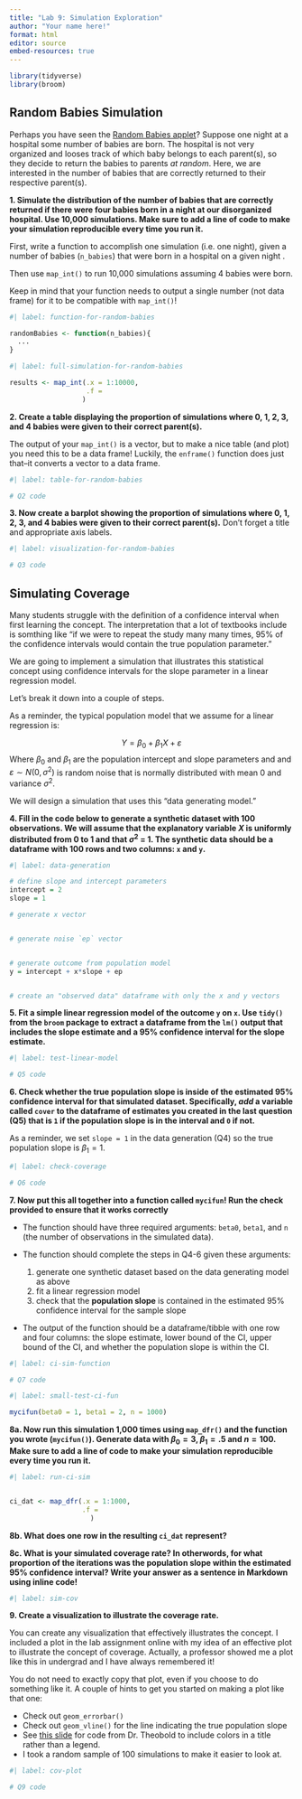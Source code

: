 ```yaml
---
title: "Lab 9: Simulation Exploration"
author: "Your name here!"
format: html
editor: source
embed-resources: true
---
```


```r
library(tidyverse)
library(broom)
```

## Random Babies Simulation

Perhaps you have seen the [Random Babies applet](https://www.rossmanchance.com/applets/2021/randombabies/RandomBabies.html)? 
Suppose one night at a hospital some number of babies are born. The hospital is not very
organized and looses track of which baby belongs to each parent(s), so they 
decide to return the babies to parents *at random*. Here, we are interested in the
number of babies that are correctly returned to their respective parent(s).

**1. Simulate the distribution of the number of babies that are correctly returned if there were four babies born in a night at our disorganized hospital. Use 10,000 simulations. Make sure to add a line of code to make your simulation reproducible every time you run it.**

::: callout-tip
First, write a function to accomplish one simulation (i.e. one night), given a number of babies (`n_babies`) that were born in a hospital on a given night . 

Then use `map_int()` to run 10,000 simulations assuming 4 babies were born. 

Keep in mind that your function needs to output a single number (not data frame) 
for it to be compatible with `map_int()`!
:::

```r
#| label: function-for-random-babies

randomBabies <- function(n_babies){
  ...
}
```

```r
#| label: full-simulation-for-random-babies

results <- map_int(.x = 1:10000,
                   .f = 
                  )
```

**2. Create a table displaying the proportion of simulations where 0, 1, 2, 3, and 4 babies were given to their correct parent(s).** 

::: callout-tip
The output of your `map_int()` is a vector, but to make a nice table (and plot) 
you need this to be a data frame! Luckily, the `enframe()` function does just 
that--it converts a vector to a data frame. 
:::

```r
#| label: table-for-random-babies

# Q2 code
```

**3. Now create a barplot showing the proportion of simulations where 0, 1, 2, 3, and 4 babies were given to their correct parent(s).** Don't forget a title and appropriate axis labels.


```r
#| label: visualization-for-random-babies

# Q3 code
```



## Simulating Coverage

Many students struggle with the definition of a confidence interval when first learning the concept. The interpretation that a lot of textbooks include is somthing like "if we were to repeat the study many many times, 95% of the confidence intervals would contain the true population parameter."

We are going to implement a simulation that illustrates this statistical concept using confidence intervals for the slope parameter in a linear regression model.

Let's break it down into a couple of steps.


As a reminder, the typical population model that we assume for a linear regression is:

$$Y = \beta_0 + \beta_1 X + \varepsilon$$
Where $\beta_0$ and $\beta_1$ are the population intercept and slope parameters and and $\varepsilon \sim N(0, \sigma^2)$ is random noise that is normally distributed with mean 0 and variance $\sigma^2$.


We will design a simulation that uses this "data generating model."

**4. Fill in the code below to generate a synthetic dataset with 100 observations. We will assume that the explanatory variable $X$ is uniformly distributed from 0 to 1 and that $\sigma^2$ = 1. The synthetic data should be a dataframe with 100 rows and two columns: `x` and `y`.**

```r
#| label: data-generation

# define slope and intercept parameters
intercept = 2
slope = 1

# generate x vector


# generate noise `ep` vector


# generate outcome from population model
y = intercept + x*slope + ep


# create an "observed data" dataframe with only the x and y vectors

```

**5. Fit a simple linear regression model of the outcome `y` on `x`. Use `tidy()` from the `broom` package to extract a dataframe from the `lm()` output that includes the slope estimate and a 95% confidence interval for the slope estimate.**

```r
#| label: test-linear-model

# Q5 code
```


**6. Check whether the true population slope is inside of the estimated 95% confidence interval for that simulated dataset. Specifically, *add* a variable called `cover` to the dataframe of estimates you created in the last question (Q5) that is `1` if the population slope is in the interval and `0` if not.**  

::: callout-tip
As a reminder, we set `slope = 1` in the data generation (Q4) so the true population slope is $\beta_1 = 1$.
:::

```r
#| label: check-coverage

# Q6 code
```

**7. Now put this all together into a function called `mycifun`! Run the check provided to ensure that it works correctly**

- The function should have three required arguments: `beta0`, `beta1`, and `n` (the number of observations in the simulated data). 
- The function should complete the steps in Q4-6 given these arguments:
  
  1. generate one synthetic dataset based on the data generating model as above
  2. fit a linear regression model
  3. check that the **population slope** is contained in the estimated 95% confidence interval for the sample slope
  
- The output of the function should be a dataframe/tibble with one row and four columns: the slope estimate, lower bound of the CI, upper bound of the CI, and whether the population slope is within the CI.

```r
#| label: ci-sim-function

# Q7 code
```

```r
#| label: small-test-ci-fun

mycifun(beta0 = 1, beta1 = 2, n = 1000)
```


**8a. Now run this simulation  1,000 times using `map_dfr()` and the function you wrote (`mycifun()`). Generate data with $\beta_0 = 3$, $\beta_1 = .5$ and $n = 100$. Make sure to add a line of code to make your simulation reproducible every time you run it.** 

```r
#| label: run-ci-sim


ci_dat <- map_dfr(.x = 1:1000,
                  .f = 
                    )
```

**8b. What does one row in the resulting `ci_dat` represent?**



**8c. What is your simulated coverage rate? In otherwords, for what proportion of the iterations was the population slope within the estimated 95% confidence interval? Write your answer as a sentence in Markdown using inline code!**

```r
#| label: sim-cov


```


**9. Create a visualization to illustrate the coverage rate.**

You can create any visualization that effectively illustrates the concept. I included a plot in the lab assignment online with my idea of an effective plot to illustrate the concept of coverage. Actually, a professor showed me a plot like this in undergrad and I have always remembered it! 

:::callout-tip
You do not need to exactly copy that plot, even if you choose to do something like it.  A couple of hints to get you started on making a plot like that one:

- Check out `geom_errorbar()`
- Check out `geom_vline()` for the line indicating the true population slope
- See [this slide](https://atheobold.github.io/groupworthy-data-science/slides/week-8/iteration-part-2.html#/could-you-remove-your-legend-1) for code from Dr. Theobold to include colors in a title rather than a legend.
- I took a random sample of 100 simulations to make it easier to look at.
:::

```r
#| label: cov-plot

# Q9 code
```

